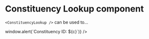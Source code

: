 
<Meta title="Elections|GE2019/Constituency Lookup" component={ConstituencyLookup} />

# Constituency Lookup component

`<ConstituencyLookup />` can be used to...

<Preview>
  <Story name="Basic">
    <ConstituencyLookup
      constituencyList={constituencyList}
      candidateList={candidateList}
      setOpenConstituency={(c) => window.alert(`Constituency ID: ${c}`)}
    />
  </Story>
</Preview>
